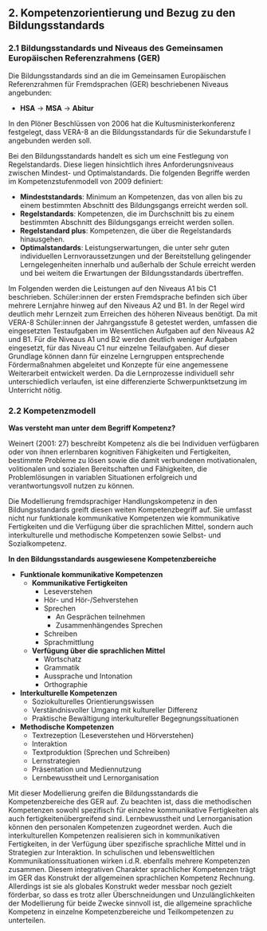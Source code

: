 ## 2. Kompetenzorientierung und Bezug zu den Bildungsstandards

### 2.1 Bildungsstandards und Niveaus des Gemeinsamen Europäischen Referenzrahmens (GER)

Die Bildungsstandards sind an die im Gemeinsamen Europäischen Referenzrahmen für Fremdsprachen (GER) beschriebenen Niveaus angebunden:

- **HSA** → **MSA** → **Abitur**

In den Plöner Beschlüssen von 2006 hat die Kultusministerkonferenz festgelegt, dass VERA-8 an die Bildungsstandards für die Sekundarstufe I angebunden werden soll.

Bei den Bildungsstandards handelt es sich um eine Festlegung von Regelstandards. Diese liegen hinsichtlich ihres Anforderungsniveaus zwischen Mindest- und Optimalstandards. Die folgenden Begriffe werden im Kompetenzstufenmodell von 2009 definiert:

- **Mindeststandards**: Minimum an Kompetenzen, das von allen bis zu einem bestimmten Abschnitt des Bildungsgangs erreicht werden soll.
- **Regelstandards**: Kompetenzen, die im Durchschnitt bis zu einem bestimmten Abschnitt des Bildungsgangs erreicht werden sollen.
- **Regelstandard plus**: Kompetenzen, die über die Regelstandards hinausgehen.
- **Optimalstandards**: Leistungserwartungen, die unter sehr guten individuellen Lernvoraussetzungen und der Bereitstellung gelingender Lerngelegenheiten innerhalb und außerhalb der Schule erreicht werden und bei weitem die Erwartungen der Bildungsstandards übertreffen.

Im Folgenden werden die Leistungen auf den Niveaus A1 bis C1 beschrieben. Schüler:innen der ersten Fremdsprache befinden sich über mehrere Lernjahre hinweg auf den Niveaus A2 und B1. In der Regel wird deutlich mehr Lernzeit zum Erreichen des höheren Niveaus benötigt. Da mit VERA-8 Schüler:innen der Jahrgangsstufe 8 getestet werden, umfassen die eingesetzten Testaufgaben im Wesentlichen Aufgaben auf den Niveaus A2 und B1. Für die Niveaus A1 und B2 werden deutlich weniger Aufgaben eingesetzt, für das Niveau C1 nur einzelne Teilaufgaben. Auf dieser Grundlage können dann für einzelne Lerngruppen entsprechende Fördermaßnahmen abgeleitet und Konzepte für eine angemessene Weiterarbeit entwickelt werden. Da die Lernprozesse individuell sehr unterschiedlich verlaufen, ist eine differenzierte Schwerpunktsetzung im Unterricht nötig.

### 2.2 Kompetenzmodell

**Was versteht man unter dem Begriff Kompetenz?**

Weinert (2001: 27) beschreibt Kompetenz als die bei Individuen verfügbaren oder von ihnen erlernbaren kognitiven Fähigkeiten und Fertigkeiten, bestimmte Probleme zu lösen sowie die damit verbundenen motivationalen, volitionalen und sozialen Bereitschaften und Fähigkeiten, die Problemlösungen in variablen Situationen erfolgreich und verantwortungsvoll nutzen zu können.

Die Modellierung fremdsprachiger Handlungskompetenz in den Bildungsstandards greift diesen weiten Kompetenzbegriff auf. Sie umfasst nicht nur funktionale kommunikative Kompetenzen wie kommunikative Fertigkeiten und die Verfügung über die sprachlichen Mittel, sondern auch interkulturelle und methodische Kompetenzen sowie Selbst- und Sozialkompetenz.

**In den Bildungsstandards ausgewiesene Kompetenzbereiche**

- **Funktionale kommunikative Kompetenzen**
  - **Kommunikative Fertigkeiten**
    - Leseverstehen
    - Hör- und Hör-/Sehverstehen
    - Sprechen
      - An Gesprächen teilnehmen
      - Zusammenhängendes Sprechen
    - Schreiben
    - Sprachmittlung
  - **Verfügung über die sprachlichen Mittel**
    - Wortschatz
    - Grammatik
    - Aussprache und Intonation
    - Orthographie

- **Interkulturelle Kompetenzen**
  - Soziokulturelles Orientierungswissen
  - Verständnisvoller Umgang mit kultureller Differenz
  - Praktische Bewältigung interkultureller Begegnungssituationen

- **Methodische Kompetenzen**
  - Textrezeption (Leseverstehen und Hörverstehen)
  - Interaktion
  - Textproduktion (Sprechen und Schreiben)
  - Lernstrategien
  - Präsentation und Mediennutzung
  - Lernbewusstheit und Lernorganisation

Mit dieser Modellierung greifen die Bildungsstandards die Kompetenzbereiche des GER auf. Zu beachten ist, dass die methodischen Kompetenzen sowohl spezifisch für einzelne kommunikative Fertigkeiten als auch fertigkeitenübergreifend sind. Lernbewusstheit und Lernorganisation können den personalen Kompetenzen zugeordnet werden. Auch die interkulturellen Kompetenzen realisieren sich in kommunikativen Fertigkeiten, in der Verfügung über spezifische sprachliche Mittel und in Strategien zur Interaktion. In schulischen und lebensweltlichen Kommunikationssituationen wirken i.d.R. ebenfalls mehrere Kompetenzen zusammen. Diesem integrativen Charakter sprachlicher Kompetenzen trägt im GER das Konstrukt der allgemeinen sprachlichen Kompetenz Rechnung. Allerdings ist sie als globales Konstrukt weder messbar noch gezielt förderbar, so dass es trotz aller Überschneidungen und Unzulänglichkeiten der Modellierung für beide Zwecke sinnvoll ist, die allgemeine sprachliche Kompetenz in einzelne Kompetenzbereiche und Teilkompetenzen zu unterteilen.
